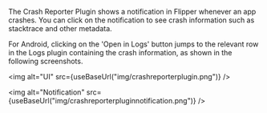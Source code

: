 
The Crash Reporter Plugin shows a notification in Flipper whenever an app crashes. You can click on the notification to see crash information such as stacktrace and other metadata.

For Android, clicking on the 'Open in Logs' button jumps to the relevant row in the Logs plugin containing the crash information, as shown in the following screenshots.

<img alt="UI" src={useBaseUrl("img/crashreporterplugin.png")} />

<img alt="Notification" src={useBaseUrl("img/crashreporterpluginnotification.png")} />
